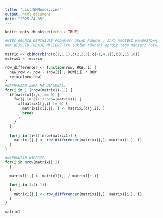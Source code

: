 ```yaml
---
title: "Lista5MNumeryczne"
output: html_document
date: "2025-04-05"
---
```


```r
knitr::opts_chunk$set(echo = TRUE)
```


```r
#WIĘC OGŁNIE DEFINIUJĘ PODAWANY UKŁAD RÓWNAŃ , JAKO MACIERZ KWADRATOWĄ, GDYBY NEI BYŁA WKADRATOWA TO Z CEPPLERA NIE JEST ROZWIĄZYWALNY TEN UKŁAD
#NA WEJŚCIU PODAJĘ MACIERZ KxK (ukłąd równań) oprócz tego macierz rozwiązań

matrix <- cbind(rbind(c(1,1,1),c(2,2,3),c(-1,4,1)),c(6,15,10))
matrix1 <- matrix

row_differencer <- function(row, ROW, i) {
  new_row <- row - (row[i] / ROW[i]) * ROW
  return(new_row)
}
#NAPRAWIAM ZERA NA DIAGONALI
for(i in 1:(nrow(matrix1)-1)) {
  if(matrix1[i,i] == 0) {
    for(j in (i+1):nrow(matrix1)) {
      if(matrix1[j,i] != 0) {
        matrix1[c(i,j), ] <- matrix1[c(j,i), ]
        break
      }
    }
  }
  
  for(j in (i+1):nrow(matrix1)) {
    matrix1[j,] <- row_differencer(matrix1[j,], matrix1[i,], i)
  }
}

#NAPRAWIAM WIERSZE
for(i in nrow(matrix1):2) 
  {

  matrix1[i,] <- matrix1[i,] / matrix1[i,i]
  
  for(j in 1:(i-1)) 
  {
    matrix1[j,] <- row_differencer(matrix1[j,], matrix1[i,], i)
  }
}

matrix1

```
